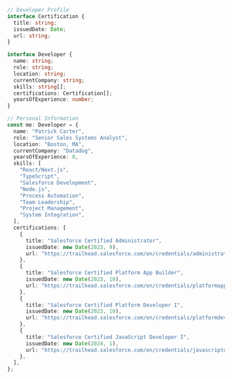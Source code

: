 ```typescript
// Developer Profile
interface Certification {
  title: string;
  issuedDate: Date;
  url: string;
}

interface Developer {
  name: string;
  role: string;
  location: string;
  currentCompany: string;
  skills: string[];
  certifications: Certification[];
  yearsOfExperience: number;
}

// Personal Information
const me: Developer = {
  name: "Patrick Carter",
  role: "Senior Sales Systems Analyst",
  location: "Boston, MA",
  currentCompany: "Datadog",
  yearsOfExperience: 8,
  skills: [
    "React/Next.js",
    "TypeScript",
    "Salesforce Development",
    "Node.js",
    "Process Automation",
    "Team Leadership",
    "Project Management",
    "System Integration",
  ],
  certifications: [
    {
      title: "Salesforce Certified Administrator",
      issuedDate: new Date(2023, 9),
      url: "https://trailhead.salesforce.com/en/credentials/administrator",
    },
    {
      title: "Salesforce Certified Platform App Builder",
      issuedDate: new Date(2023, 10),
      url: "https://trailhead.salesforce.com/en/credentials/platformappbuilder",
    },
    {
      title: "Salesforce Certified Platform Developer I",
      issuedDate: new Date(2023, 10),
      url: "https://trailhead.salesforce.com/en/credentials/platformdeveloperi",
    },
    {
      title: "Salesforce Certified JavaScript Developer I",
      issuedDate: new Date(2024, 1),
      url: "https://trailhead.salesforce.com/en/credentials/javascriptdeveloperi",
    },
  ],
};
```
